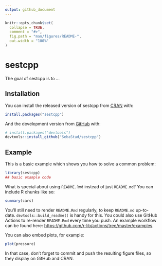 ```yaml
---
output: github_document
---
```


<!-- README.md is generated from README.Rmd. Please edit that file -->

```r
knitr::opts_chunk$set(
  collapse = TRUE,
  comment = "#>",
  fig.path = "man/figures/README-",
  out.width = "100%"
)
```

# sestcpp

<!-- badges: start -->
<!-- badges: end -->

The goal of sestcpp is to ...

## Installation

You can install the released version of sestcpp from [CRAN](https://CRAN.R-project.org) with:

``` r
install.packages("sestcpp")
```

And the development version from [GitHub](https://github.com/) with:

``` r
# install.packages("devtools")
devtools::install_github("SebaStad/sestcpp")
```
## Example

This is a basic example which shows you how to solve a common problem:

```r
library(sestcpp)
## basic example code
```

What is special about using `README.Rmd` instead of just `README.md`? You can include R chunks like so:

```r
summary(cars)
```

You'll still need to render `README.Rmd` regularly, to keep `README.md` up-to-date. `devtools::build_readme()` is handy for this. You could also use GitHub Actions to re-render `README.Rmd` every time you push. An example workflow can be found here: <https://github.com/r-lib/actions/tree/master/examples>.

You can also embed plots, for example:

```r
plot(pressure)
```

In that case, don't forget to commit and push the resulting figure files, so they display on GitHub and CRAN.
